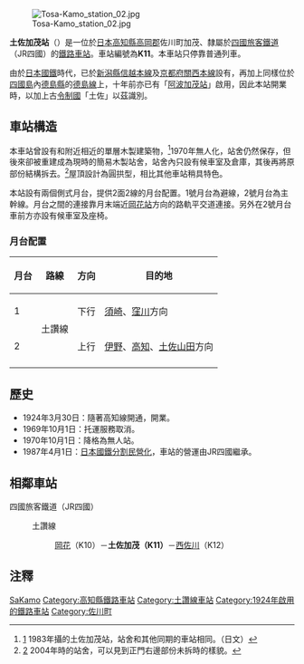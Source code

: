 {{noteTA
|T=zh-tw:土佐加茂車站; zh-cn:土佐加茂站; zh-hk:土佐加茂站;
|1=zh-tw:土佐加茂車站; zh-cn:土佐加茂站; zh-hk:土佐加茂站;
}}
{{日本車站資訊
|公司色     = #1cadca
|文字色     =
|站名       = 土佐加茂站
|圖片       = Tosa-Kamo station 01.jpg
|pxl       =
|圖片說明   = 土佐加茂站站舍，攝於2010年
|日文原名   = 土佐加茂
|平假名     = とさかも 
|羅馬拼音   = Tosa-Kamo
|前一站     = K10 [[岡花站|岡花]]
|後一站     = [[西佐川站|西佐川]] K12
|前一站距離 = 2.9
|後一站距離 = 3.8
|電報略號   = サモ
|車站編號   = {{車站編號c|#e25885|K11}}
|所屬公司   = [[四國旅客鐵道|四國旅客鐵道]]（JR四國）
|所屬路線   = {{Color|#e25885|■}}[[土讚線|土讚線]]
|距離       = 148.6
|起站       = [[多度津站|多度津]]
|所在地     = [[高知縣|高知縣]][[高岡郡|高岡郡]][[佐川町|佐川町]]加茂
|車站構造   = 地面車站
|月台配置   = 2面2線
|啟用年月日 = 1924年3月30日
|廢止年月日 =
|上下車人次 = 
|統計年度   = 
|備註       = 無人簡易車站
}}

[[File:Tosa-Kamo_station_02.jpg|thumb]]

'''土佐加茂站'''（{{jpn|j=土佐加茂駅|hg=とさかもえき|rm=Tosa-kamo eki|f=y}}）是一位於[[日本|日本]][[高知縣|高知縣]][[高岡郡|高岡郡]]佐川町加茂、隸屬於[[四國旅客鐵道|四國旅客鐵道]]（JR四國）的[[鐵路車站|鐵路車站]]。車站編號為'''K11'''。本車站只停靠普通列車。

由於[[日本國鐵|日本國鐵]]時代，已於[[新潟縣|新潟縣]][[信越本線|信越本線]]及[[京都府|京都府]][[關西本線|關西本線]]設有{{link-ja|加茂站|加茂駅}}，再加上同樣位於[[四國島|四國島]]內[[德島縣|德島縣]]的[[德島線|德島線]]上，十年前亦已有「[[阿波加茂站|阿波加茂站]]」啟用，因此本站開業時，以加上古[[令制國|令制國]]「土佐」以茲識別。

==車站構造==
本車站曾設有和附近相近的單層木製建築物，<ref>[http://df50shikoku.web.fc2.com/ekisha/dosan/akueri.htm] {{Wayback|url=http://df50shikoku.web.fc2.com/ekisha/dosan/akueri.htm |date=20141213030743 }} 1983年攝的土佐加茂站，站舍和其他同期的車站相同。（日文）</ref>1970年無人化，站舍仍然保存，但後來卻被重建成為現時的簡易木製站舍，站舍內只設有候車室及倉庫，其後再將原部份結構拆去。<ref>[http://photozou.jp/photo/photo_only/738747/52448847?size=1024] 2004年時的站舍，可以見到正門右邊部份未拆時的樣貌。</ref>屋頂設計為圓拱型，相比其他車站稍具特色。

本站設有兩個側式月台，提供2面2線的月台配置。1號月台為避線，2號月台為主幹線。月台之間的連接靠月末端近[[岡花站|岡花站]]方向的路軌平交道連接。另外在2號月台車前方亦設有候車室及座椅。
===月台配置===
{| class="wikitable"
!月台!!路線!!方向!!目的地
|-
| 1
!rowspan="2"|{{Color|#e25885|■}}土讚線
!下行
|[[須崎站|須崎]]、[[窪川站|窪川]]方向
|-
| 2
!上行
|[[伊野站_(JR四國)|伊野]]、[[高知站|高知]]、[[土佐山田站|土佐山田]]方向
|-
|}

== 歷史 ==
* 1924年3月30日：隨著高知線開通，開業。
* 1969年10月1日：托運服務取消。
* 1970年10月1日：降格為無人站。
* 1987年4月1日：[[日本國鐵分割民營化|日本國鐵分割民營化]]，車站的營運由JR四國繼承。

== 相鄰車站 ==
;四國旅客鐵道（JR四國）
:{{Color|#e25885|■}}土讚線
::[[岡花站|岡花]]（K10）－'''土佐加茂（K11）'''－[[西佐川站|西佐川]]（K12）

==注釋==
{{reflist}}

{{土讚線2}}

{{DEFAULTSORT:Tosa-Kamo}}
[[Category:日本鐵路車站_To|SaKamo]]
[[Category:高知縣鐵路車站|Category:高知縣鐵路車站]]
[[Category:土讚線車站|Category:土讚線車站]]
[[Category:1924年啟用的鐵路車站|Category:1924年啟用的鐵路車站]]
[[Category:佐川町|Category:佐川町]]